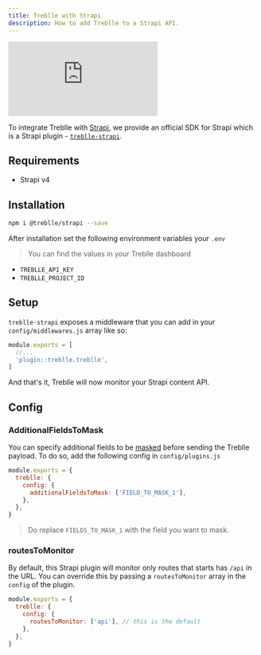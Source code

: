 ```yaml
---
title: Treblle with Strapi
description: How to add Treblle to a Strapi API.
---
```


<iframe
  class="w-full aspect-[16/9]"
  src="https://www.youtube.com/embed/-QvnDNk90pE"
  aria-label="YouTube video player"
  frameborder="0"
  allow="accelerometer; autoplay; clipboard-write; encrypted-media; gyroscope; picture-in-picture; web-share"
  allowfullscreen
></iframe>

To integrate Treblle with [Strapi](http://strapi.io), we provide an official SDK for Strapi which is a Strapi plugin - [`treblle-strapi`](https://github.com/Treblle/treblle-strapi).

## Requirements

- Strapi v4

## Installation

```sh
npm i @treblle/strapi --save
```

After installation set the following environment variables your `.env`

> You can find the values in your Treblle dashboard

- `TREBLLE_API_KEY`
- `TREBLLE_PROJECT_ID`

## Setup

`treblle-strapi` exposes a middleware that you can add in your `config/middlewares.js` array like so:

```js
module.exports = [
  //...
  'plugin::treblle.treblle',
]
```

And that's it, Treblle will now monitor your Strapi content API.

## Config

### AdditionalFieldsToMask

You can specify additional fields to be [masked](/security/masking) before sending the Treblle payload. To do so, add the following config in `config/plugins.js`

```js
module.exports = {
  treblle: {
    config: {
      additionalFieldsToMask: ['FIELD_TO_MASK_1'],
    },
  },
}
```

> Do replace `FIELDS_TO_MASK_1` with the field you want to mask.

### routesToMonitor

By default, this Strapi plugin will monitor only routes that starts has `/api` in the URL. You can override this by passing a `routesToMonitor` array in the `config` of the plugin.

```js
module.exports = {
  treblle: {
    config: {
      routesToMonitor: ['api'], // this is the default
    },
  },
}
```